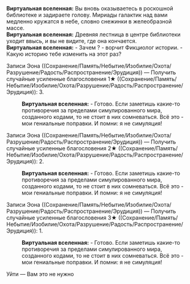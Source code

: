 {{Диалог Начало}}
:'''Виртуальная вселенная:''' Вы вновь оказываетесь в роскошной библиотеке и задираете голову. Мириады галактик над вами медленно кружатся в небе, словно снежинки в желеобразной массе.
:'''Виртуальная вселенная:''' Древняя лестница в центре библиотеки уходит ввысь, и вы не видите, где она кончается.
:'''Виртуальная вселенная:''' - Зачем {{MC|м=пришёл|ж=пришла}}? - ворчит Фикциолог истории. - Какую историю тебе изменить на этот раз?
:{{Диалог|Звезда}} Записи Эона ((Сохранение/Память/Небытие/Изобилие/Охота/Разрушение/Радость/Распространение/Эрудиция)) &mdash; Получить случайные усиленные благословения 1★ ((Сохранение/Память/Небытие/Изобилие/Охота/Разрушение/Радость/Распространение/Эрудиция)): 3.
::'''Виртуальная вселенная:''' - Готово. Если заметишь какие-то противоречия за пределами симулированного мира, созданного кодами, то не стоит в них сомневаться. Всё это - мои гениальные поправки. И помни: я не симуляция!
:{{Диалог|Звезда}} Записи Эона ((Сохранение/Память/Небытие/Изобилие/Охота/Разрушение/Радость/Распространение/Эрудиция)) &mdash; Получить случайные усиленные благословения 2★ ((Сохранение/Память/Небытие/Изобилие/Охота/Разрушение/Радость/Распространение/Эрудиция)): 2.
::'''Виртуальная вселенная:''' - Готово. Если заметишь какие-то противоречия за пределами симулированного мира, созданного кодами, то не стоит в них сомневаться. Всё это - мои гениальные поправки. И помни: я не симуляция!
:{{Диалог|Звезда}} Записи Эона ((Сохранение/Память/Небытие/Изобилие/Охота/Разрушение/Радость/Распространение/Эрудиция)) &mdash; Получить случайные усиленные благословения 3★ ((Сохранение/Память/Небытие/Изобилие/Охота/Разрушение/Радость/Распространение/Эрудиция)): 1.
::'''Виртуальная вселенная:''' - Готово. Если заметишь какие-то противоречия за пределами симулированного мира, созданного кодами, то не стоит в них сомневаться. Всё это - мои гениальные поправки. И помни: я не симуляция!
:{{Диалог|Звезда}} Уйти &mdash; Вам это не нужно
{{Диалог Конец}}